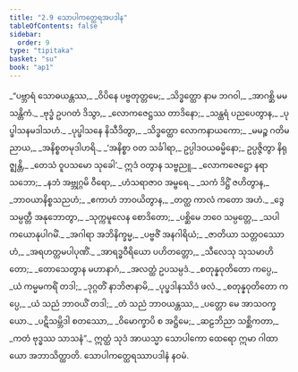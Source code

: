 ```yaml
---
title: "2.9 သောပါကတ္ထေရအပဒါန"
tableOfContents: false
sidebar:
  order: 9
type: "tipitaka"
basket: "su"
book: "ap1"
---
```



<DynamicBreadcrumb />

<Division number="112" book="ap1" e="ch" v="20" p="70">

<Paragraph number="823" type="verses" book="ap1">
_“ပဗ္ဘာရံ သောဓယန္တဿ,_  
_ဝိပိနေ ပဗ္ဗတုတ္တမေ;_  
_သိဒ္ဓတ္ထော နာမ ဘဂဝါ,_  
_အာဂစ္ဆိ မမ သန္တိကံ._  

</Paragraph>

</Division>
<Division number="113" book="ap1" e="ch" v="20" p="70">

<Paragraph number="824" type="verses" book="ap1">
_ဗုဒ္ဓံ ဥပဂတံ ဒိသွာ,_  
_လောကဇေဋ္ဌဿ တာဒိနော;_  
_သန္ထရံ ပညပေတွာန,_  
_ပုပ္ဖါသနမဒါသဟံ._  

</Paragraph>

</Division>
<Division number="114" book="ap1" e="ch" v="20" p="70">

<Paragraph number="825" type="verses" book="ap1">
_ပုပ္ဖါသနေ နိသီဒိတွာ,_  
_သိဒ္ဓတ္ထော လောကနာယကော;_  
_မမဉ္စ ဂတိမညာယ,_  
_အနိစ္စတမုဒါဟရိ._  

</Paragraph>

</Division>
<Division number="115" book="ap1" e="ch" v="20" p="70">

<Paragraph number="826" book="ap1">
_‘အနိစ္စာ ဝတ သင်္ခါရာ,_  
ဥပ္ပါဒဝယဓမ္မိနော;_  
ဥပ္ပဇ္ဇိတွာ နိရုဇ္ဈန္တိ,_  
_တေသံ ဝူပသမော သုခေါ’._  

</Paragraph>

</Division>
<Division number="116" book="ap1" e="ch" v="20" p="70">

<Paragraph number="827" type="verses" book="ap1">
ဣဒံ ဝတွာန သဗ္ဗညူ,_  
_လောကဇေဋ္ဌော နရာသဘော;_  
_နဘံ အဗ္ဘုဂ္ဂမိ ဝီရော,_  
_ဟံသရာဇာဝ အမ္ဗရေ._  

</Paragraph>

</Division>
<Division number="117" book="ap1" e="ch" v="20" p="70">

<Paragraph number="828" type="verses" book="ap1">
_သကံ ဒိဋ္ဌိံ ဇဟိတွာန,_  
_ဘာဝယာနိစ္စသညဟံ;_  
_ဧကာဟံ ဘာဝယိတွာန,_  
_တတ္ထ ကာလံ ကတော အဟံ._  

</Paragraph>

</Division>
<Division number="118" book="ap1" e="ch" v="20" p="70">

<Paragraph number="829" type="verses" book="ap1">
_ဒွေ သမ္ပတ္တီ အနုဘောတွာ,_  
_သုက္ကမူလေန စောဒိတော;_  
_ပစ္ဆိမေ ဘဝေ သမ္ပတ္တေ,_  
_သပါကယောနုပါဂမိံ._  

</Paragraph>

</Division>
<Division number="119" book="ap1" e="ch" v="20" p="70">

<Paragraph number="830" type="verses" book="ap1">
_အဂါရာ အဘိနိက္ခမ္မ,_  
_ပဗ္ဗဇိံ အနဂါရိယံ;_  
_ဇာတိယာ သတ္တဝဿောဟံ,_  
_အရဟတ္တမပါပုဏိံ._  

</Paragraph>

</Division>
<Division number="120" book="ap1" e="ch" v="20" p="71">

<Paragraph number="831" type="verses" book="ap1">
_အာရဒ္ဓဝီရိယော ပဟိတတ္တော,_  
_သီလေသု သုသမာဟိတော;_  
_တောသေတွာန မဟာနာဂံ,_  
_အလတ္ထံ ဥပသမ္ပဒံ._  

</Paragraph>

</Division>
<Division number="121" book="ap1" e="ch" v="20" p="71">

<Paragraph number="832" type="verses" book="ap1">
_စတုန္နဝုတိတော ကပ္ပေ,_  
_ယံ ကမ္မမကရိံ တဒါ;_  
_ဒုဂ္ဂတိံ နာဘိဇာနာမိ,_  
_ပုပ္ဖဒါနဿိဒံ ဖလံ._  

</Paragraph>

</Division>
<Division number="122" book="ap1" e="ch" v="20" p="71">

<Paragraph number="833" type="verses" book="ap1">
_စတုန္နဝုတိတော ကပ္ပေ,_  
_ယံ သညံ ဘာဝယိံ တဒါ;_  
_တံ သညံ ဘာဝယန္တဿ,_  
_ပတ္တော မေ အာသဝက္ခယော._  

</Paragraph>

</Division>
<Division number="123" book="ap1" e="ch" v="20" p="71">

<Paragraph number="834" type="verses" book="ap1">
_ပဋိသမ္ဘိဒါ စတဿော,_  
_ဝိမောက္ခာပိ စ အဋ္ဌိမေ;_  
_ဆဠဘိညာ သစ္ဆိကတာ,_  
_ကတံ ဗုဒ္ဓဿ သာသနံ”._  

</Paragraph>

<Paragraph number="835" book="ap1">
ဣတ္ထံ သုဒံ အာယသ္မာ သောပါကော ထေရော ဣမာ ဂါထာယော အဘာသိတ္ထာတိ.

</Paragraph>
</Division>

<Paragraph number="836" type="center" book="ap1">
သောပါကတ္ထေရဿာပဒါနံ နဝမံ.
</Paragraph>